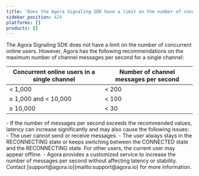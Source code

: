 ```yaml
---
title: 'Does the Agora Signaling SDK have a limit on the number of concurrent online users and the frequency of sending channel messages?'
sidebar_position: 424
platforms: []
products: []
---
```



The Agora Signaling SDK does not have a limit on the number of concurrent online users. However, Agora has the following recommendations on the maximum number of channel messages per second for a single channel:

| Concurrent online users in a single channel | Number of channel messages per second |
| ------------------------------------------- | ------------------------------------- |
| &lt; 1,000                                  | &lt; 200                              |
| &ge; 1,000 and &lt; 10,000                  | &lt; 100                              |
| &ge; 10,000                                 | &lt; 30                               |

<Admonition type="info">
- If the number of messages per second exceeds the recommended values, latency can increase significantly and may also cause the following issues:
  - The user cannot send or receive messages.
  - The user always stays in the RECONNECTING state or keeps switching between the CONNECTED state and the RECONNECTING state. For other users, the current user may appear offline.
- Agora provides a customized service to increase the number of messages per second without affecting latency or stability. Contact [support@agora.io](mailto:support@agora.io) for more information.
</Admonition>

